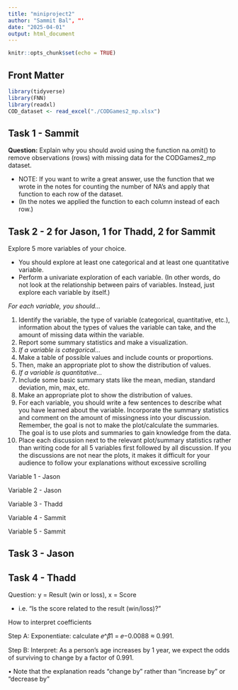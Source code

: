 ```yaml
---
title: "miniproject2"
author: "Sammit Bal", "'
date: "2025-04-01"
output: html_document
---
```


```r
knitr::opts_chunk$set(echo = TRUE)
```

## Front Matter
```r
library(tidyverse)
library(FNN)
library(readxl)
COD_dataset <- read_excel("./CODGames2_mp.xlsx")
```



## Task 1 - Sammit

**Question:** Explain why you should avoid using the function na.omit() to remove observations (rows) with missing data for the CODGames2_mp dataset. 

- NOTE: If you want to write a great answer, use the function that  we wrote in the notes for counting the number of NA’s and apply that function to each row of the dataset. 
- (In the notes we applied the function to each column instead of each row.)

## Task 2 - 2 for Jason, 1 for Thadd, 2 for Sammit

Explore 5 more variables of your choice. 

- You should explore at least one categorical and at least one quantitative variable.
- Perform a univariate exploration of each variable. (In other words, do not look at the relationship between pairs of variables. Instead, just explore each variable by itself.)

*For each variable, you should...*

1. Identify the variable, the type of variable (categorical, quantitative, etc.), 
information about the types of values the variable can take, and the amount of missing data within the variable. 
2. Report some summary statistics and make a visualization.
3. *If a variable is categorical...*
  1. Make a table of possible values and include counts or proportions. 
  2. Then, make an appropriate plot to show the distribution of values.
4. *If a variable is quantitative...*
  1. Include some basic summary stats like the mean, median, standard deviation, min, max, etc. 
  2. Make an appropriate plot to show the distribution of 
values.
5. For each variable, you should write a few sentences to describe what you have learned about the variable. Incorporate the summary statistics and comment on the amount of missingness into your discussion. Remember, the goal is not to make the plot/calculate the summaries. The goal is to use plots and summaries to gain knowledge from the data.
6. Place each discussion next to the relevant plot/summary statistics rather than writing code for all 5 variables first followed by all discussion. If you the discussions are not near the plots, it makes it difficult for your audience to follow your explanations without excessive scrolling


Variable 1 - Jason


Variable 2 - Jason


Variable 3 - Thadd


Variable 4 - Sammit


Variable 5 - Sammit



## Task 3 - Jason

## Task 4 - Thadd


Question: y = Result (win or loss), x = Score

- i.e. "Is the score related to the result (win/loss)?" 



How to interpret coefficients 


Step A: Exponentiate: calculate 𝑒^𝛽̂1 = 𝑒−0.0088 ≈ 0.991.

Step B: Interpret: As a person’s age increases by 1 year, we expect the odds of surviving to change by a factor of 0.991.

• Note that the explanation reads “change by” rather than “increase by” or
“decrease by”


